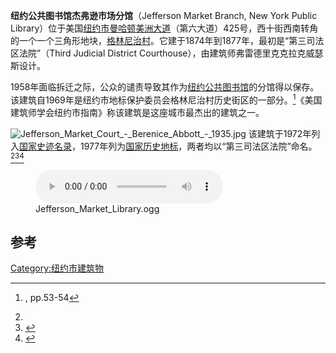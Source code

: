 {{Infobox NRHP
| name = 杰弗逊市场图书馆<br>第三司法区法院
| nrhp_type = nhl
| image =Jefferson market crop.jpg
| image_size = 225px
| caption = (2006)
| location = 美国[[纽约市|纽约市]][[曼哈顿|曼哈顿]][[美洲大道|美洲大道]]425号
| locmapin=New York City
| coordinates = {{coord|40|44|5|N|73|59|57|W|region:US-NY_type:landmark|display=title}}
| built = 1874-1877
| architect =Frederick Clarke Withers
| architecture = 哥特复兴<ref name=nycland />
| designated_nrhp_type= 1977年12月22日<ref name="nhlsum">{{cite web|url=http://tps.cr.nps.gov/nhl/detail.cfm?ResourceId=1245&ResourceType=Building|title=Third Judicial District Courthouse|date=2007-09-19|work=National Historic Landmark summary listing|publisher=National Park Service|deadurl=yes|archiveurl=https://web.archive.org/web/20090817185940/http://tps.cr.nps.gov/nhl/detail.cfm?ResourceId=1245&ResourceType=Building|archivedate=2009-08-17}}</ref>
| added = 1972年11月9日<ref name="nris">{{NRISref|2007a}}</ref>
| refnum = 72000875
| governing_body = [[纽约公共图书馆|纽约公共图书馆]]
}}
'''纽约公共图书馆杰弗逊市场分馆'''（Jefferson Market Branch, New York Public Library）位于美国[[纽约市|纽约市]][[曼哈顿|曼哈顿]][[美洲大道|美洲大道]]（第六大道）425号，西十街西南转角的一个一个三角形地块，[[格林尼治村|格林尼治村]]。它建于1874年到1877年，最初是“第三司法区法院”（Third Judicial District Courthouse），由建筑师弗雷德里克克拉克威瑟斯设计。

1958年面临拆迁之际，公众的谴责导致其作为[[纽约公共图书馆|纽约公共图书馆]]的分馆得以保存。该建筑自1969年是纽约市地标保护委员会格林尼治村历史街区的一部分。<ref name=nycland>{{cite nycland}}, pp.53-54</ref>《美国建筑师学会纽约市指南》称该建筑是这座城市最杰出的建筑之一。

[[File:Jefferson_Market_Court_-_Berenice_Abbott_-_1935.jpg|thumb]]
该建筑于1972年列入[[国家史迹名录|国家史迹名录]]，1977年列为[[国家历史地标|国家历史地标]]，两者均以“第三司法区法院”命名。<ref name="nhlsum"/><ref name="nrhpinv">{{cite web|url={{NHLS url|id=72000875}}|title=Third Judicial District Courthouse (Jefferson Market Courthouse)|date=1977-05-24|author= Carolyn Pitts|work=National Register of Historic Places Inventory-Nomination|publisher=National Park Service}}</ref><ref name="nrhpphotos">{{cite web|url={{NHLS url|id=72000875|photos=y}}|title=Third Judicial District Courthouse (Jefferson Market Courthouse)--Accompanying photos and drawing, exterior and interior, from c.1880 and undated.|work=National Register of Historic Places Inventory-Nomination (photos)|date=1977-05-24|publisher=National Park Service}}</ref>

[[File:Jefferson_Market_Library.ogg|thumb]]
==参考==
{{Reflist}}
[[Category:纽约市建筑物|Category:纽约市建筑物]]